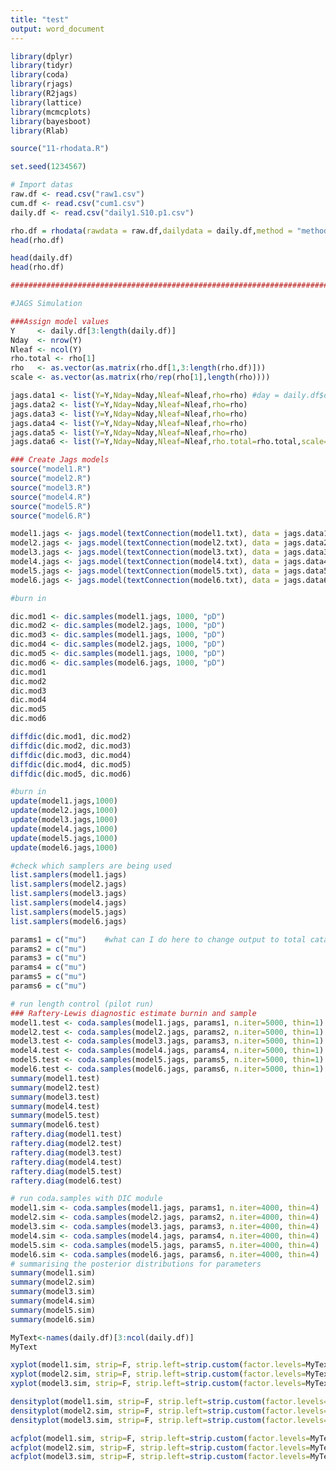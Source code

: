 ```yaml
---
title: "test"
output: word_document
---
```


```r
library(dplyr)
library(tidyr)
library(coda)
library(rjags)
library(R2jags)
library(lattice)
library(mcmcplots)
library(bayesboot)
library(Rlab)

source("11-rhodata.R")

set.seed(1234567)

# Import datas
raw.df <- read.csv("raw1.csv")
cum.df <- read.csv("cum1.csv")
daily.df <- read.csv("daily1.S10.p1.csv")

rho.df = rhodata(rawdata = raw.df,dailydata = daily.df,method = "method2",outputcsv='rho.df.csv')
head(rho.df)
```

```R
head(daily.df)
head(rho.df)
```

```R

##########################################################################

#JAGS Simulation

###Assign model values
Y     <- daily.df[3:length(daily.df)]
Nday  <- nrow(Y)
Nleaf <- ncol(Y)
rho.total <- rho[1]
rho   <- as.vector(as.matrix(rho.df[1,3:length(rho.df)]))
scale <- as.vector(as.matrix(rho/rep(rho[1],length(rho))))

jags.data1 <- list(Y=Y,Nday=Nday,Nleaf=Nleaf,rho=rho) #day = daily.df$day,
jags.data2 <- list(Y=Y,Nday=Nday,Nleaf=Nleaf,rho=rho) 
jags.data3 <- list(Y=Y,Nday=Nday,Nleaf=Nleaf,rho=rho) 
jags.data4 <- list(Y=Y,Nday=Nday,Nleaf=Nleaf,rho=rho) 
jags.data5 <- list(Y=Y,Nday=Nday,Nleaf=Nleaf,rho=rho) 
jags.data6 <- list(Y=Y,Nday=Nday,Nleaf=Nleaf,rho.total=rho.total,scale=scale) 

### Create Jags models
source("model1.R")
source("model2.R")
source("model3.R")
source("model4.R")
source("model5.R") 
source("model6.R") 

model1.jags <- jags.model(textConnection(model1.txt), data = jags.data1 ,n.chains=3,n.adapt=1000)
model2.jags <- jags.model(textConnection(model2.txt), data = jags.data2 ,n.chains=3,n.adapt=1000)
model3.jags <- jags.model(textConnection(model3.txt), data = jags.data3 ,n.chains=3,n.adapt=1000)
model4.jags <- jags.model(textConnection(model4.txt), data = jags.data4 ,n.chains=3,n.adapt=1000)
model5.jags <- jags.model(textConnection(model5.txt), data = jags.data5 ,n.chains=3,n.adapt=1000)
model6.jags <- jags.model(textConnection(model6.txt), data = jags.data6 ,n.chains=3,n.adapt=1000)
```


```R
#burn in

dic.mod1 <- dic.samples(model1.jags, 1000, "pD")
dic.mod2 <- dic.samples(model2.jags, 1000, "pD")
dic.mod3 <- dic.samples(model1.jags, 1000, "pD")
dic.mod4 <- dic.samples(model2.jags, 1000, "pD")
dic.mod5 <- dic.samples(model1.jags, 1000, "pD")
dic.mod6 <- dic.samples(model6.jags, 1000, "pD")
dic.mod1 
dic.mod2
dic.mod3
dic.mod4 
dic.mod5
dic.mod6
```

```R
diffdic(dic.mod1, dic.mod2)
diffdic(dic.mod2, dic.mod3)
diffdic(dic.mod3, dic.mod4)
diffdic(dic.mod4, dic.mod5)
diffdic(dic.mod5, dic.mod6)
```

```R
#burn in
update(model1.jags,1000) 
update(model2.jags,1000) 
update(model3.jags,1000) 
update(model4.jags,1000) 
update(model5.jags,1000) 
update(model6.jags,1000) 

#check which samplers are being used
list.samplers(model1.jags) 
list.samplers(model2.jags) 
list.samplers(model3.jags) 
list.samplers(model4.jags) 
list.samplers(model5.jags) 
list.samplers(model6.jags) 

params1 = c("mu")    #what can I do here to change output to total cata 1 and leaf???
params2 = c("mu")
params3 = c("mu")
params4 = c("mu")
params5 = c("mu")
params6 = c("mu")

```

```R
# run length control (pilot run)
### Raftery-Lewis diagnostic estimate burnin and sample
model1.test <- coda.samples(model1.jags, params1, n.iter=5000, thin=1)
model2.test <- coda.samples(model2.jags, params2, n.iter=5000, thin=1)
model3.test <- coda.samples(model3.jags, params3, n.iter=5000, thin=1)
model4.test <- coda.samples(model4.jags, params4, n.iter=5000, thin=1)
model5.test <- coda.samples(model5.jags, params5, n.iter=5000, thin=1)
model6.test <- coda.samples(model6.jags, params6, n.iter=5000, thin=1)
summary(model1.test)
summary(model2.test)
summary(model3.test)
summary(model4.test)
summary(model5.test)
summary(model6.test)
raftery.diag(model1.test)
raftery.diag(model2.test)
raftery.diag(model3.test)
raftery.diag(model4.test)
raftery.diag(model5.test)
raftery.diag(model6.test)
```

```R
# run coda.samples with DIC module
model1.sim <- coda.samples(model1.jags, params1, n.iter=4000, thin=4)
model2.sim <- coda.samples(model2.jags, params2, n.iter=4000, thin=4)
model3.sim <- coda.samples(model3.jags, params3, n.iter=4000, thin=4)
model4.sim <- coda.samples(model4.jags, params4, n.iter=4000, thin=4)
model5.sim <- coda.samples(model5.jags, params5, n.iter=4000, thin=4)
model6.sim <- coda.samples(model6.jags, params6, n.iter=4000, thin=4)
# summarising the posterior distributions for parameters
summary(model1.sim)
summary(model2.sim)
summary(model3.sim)
summary(model4.sim)
summary(model5.sim)
summary(model6.sim)

```

```R

MyText<-names(daily.df)[3:ncol(daily.df)]
MyText

xyplot(model1.sim, strip=F, strip.left=strip.custom(factor.levels=MyText,bg="skyblue"))
xyplot(model2.sim, strip=F, strip.left=strip.custom(factor.levels=MyText,bg="skyblue"))
xyplot(model3.sim, strip=F, strip.left=strip.custom(factor.levels=MyText,bg="skyblue"))

densityplot(model1.sim, strip=F, strip.left=strip.custom(factor.levels=MyText,bg="skyblue"))
densityplot(model2.sim, strip=F, strip.left=strip.custom(factor.levels=MyText,bg="skyblue"))
densityplot(model3.sim, strip=F, strip.left=strip.custom(factor.levels=MyText,bg="skyblue"))

acfplot(model1.sim, strip=F, strip.left=strip.custom(factor.levels=MyText,bg="skyblue"))  
acfplot(model2.sim, strip=F, strip.left=strip.custom(factor.levels=MyText,bg="skyblue"))
acfplot(model3.sim, strip=F, strip.left=strip.custom(factor.levels=MyText,bg="skyblue"))
```